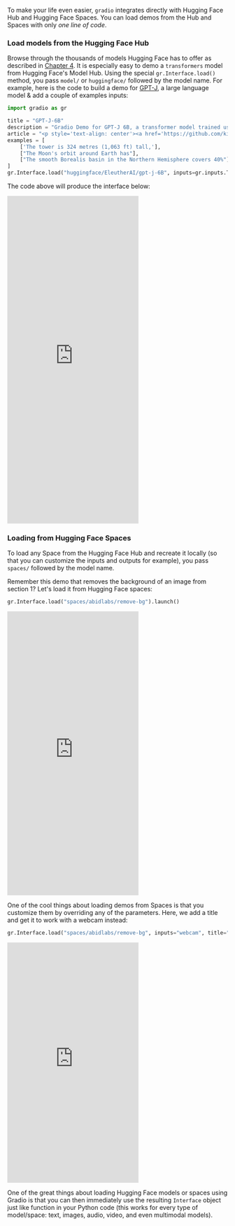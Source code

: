 To make your life even easier, `gradio` integrates directly with Hugging Face Hub and Hugging Face Spaces. 
You can load demos from the Hub and Spaces with only *one line of code*.

### Load models from the Hugging Face Hub
Browse through the thousands of models Hugging Face has to offer as described in [Chapter 4](/course/chapter4/section2).
It is especially easy to demo a `transformers` model from Hugging Face's Model Hub. Using the special `gr.Interface.load()` method, you pass `model/` or `huggingface/` followed by the model name. For example, here is the code to build a demo for [GPT-J](https://huggingface.co/EleutherAI/gpt-j-6B), a large language model & add a couple of examples inputs:
    
```py
import gradio as gr

title = "GPT-J-6B"
description = "Gradio Demo for GPT-J 6B, a transformer model trained using Ben Wang's Mesh Transformer JAX. 'GPT-J' refers to the class of model, while '6B' represents the number of trainable parameters. To use it, simply add your text, or click one of the examples to load them. Read more at the links below."
article = "<p style='text-align: center'><a href='https://github.com/kingoflolz/mesh-transformer-jax' target='_blank'>GPT-J-6B: A 6 Billion Parameter Autoregressive Language Model</a></p>"
examples = [
    ['The tower is 324 metres (1,063 ft) tall,'],
    ["The Moon's orbit around Earth has"],
    ["The smooth Borealis basin in the Northern Hemisphere covers 40%"]
]
gr.Interface.load("huggingface/EleutherAI/gpt-j-6B", inputs=gr.inputs.Textbox(lines=5, label="Input Text"),title=title,description=description,article=article, examples=examples,enable_queue=True).launch()
```
    
The code above will produce the interface below:

<iframe src="https://hf.space/gradioiframe/akhaliq/gpt-j-6B/+" frameBorder="0" height="750" title="Gradio app" class="container p-0 flex-grow space-iframe" allow="accelerometer; ambient-light-sensor; autoplay; battery; camera; document-domain; encrypted-media; fullscreen; geolocation; gyroscope; layout-animations; legacy-image-formats; magnetometer; microphone; midi; oversized-images; payment; picture-in-picture; publickey-credentials-get; sync-xhr; usb; vr ; wake-lock; xr-spatial-tracking" sandbox="allow-forms allow-modals allow-popups allow-popups-to-escape-sandbox allow-same-origin allow-scripts allow-downloads"></iframe>


### Loading from Hugging Face Spaces
To load any Space from the Hugging Face Hub and recreate it locally (so that you can customize the inputs and outputs for example), you pass `spaces/` followed by the model name.

Remember this demo that removes the background of an image from section 1? Let's load it from Hugging Face spaces:

```py
gr.Interface.load("spaces/abidlabs/remove-bg").launch()
```

<iframe src="https://hf.space/gradioiframe/abidlabs/remove-bg/+" frameBorder="0" height="650" title="Gradio app" class="container p-0 flex-grow space-iframe" allow="accelerometer; ambient-light-sensor; autoplay; battery; camera; document-domain; encrypted-media; fullscreen; geolocation; gyroscope; layout-animations; legacy-image-formats; magnetometer; microphone; midi; oversized-images; payment; picture-in-picture; publickey-credentials-get; sync-xhr; usb; vr ; wake-lock; xr-spatial-tracking" sandbox="allow-forms allow-modals allow-popups allow-popups-to-escape-sandbox allow-same-origin allow-scripts allow-downloads"></iframe>

One of the cool things about loading demos from Spaces is that you customize them by overriding any of the 
parameters. Here, we add a title and get it to work with a webcam instead:

```py
gr.Interface.load("spaces/abidlabs/remove-bg", inputs="webcam", title="Remove your webcam background!").launch()
```

<iframe src="https://hf.space/gradioiframe/dawood/Remove-bg/+" frameBorder="0" height="550" title="Gradio app" class="container p-0 flex-grow space-iframe" allow="accelerometer; ambient-light-sensor; autoplay; battery; camera; document-domain; encrypted-media; fullscreen; geolocation; gyroscope; layout-animations; legacy-image-formats; magnetometer; microphone; midi; oversized-images; payment; picture-in-picture; publickey-credentials-get; sync-xhr; usb; vr ; wake-lock; xr-spatial-tracking" sandbox="allow-forms allow-modals allow-popups allow-popups-to-escape-sandbox allow-same-origin allow-scripts allow-downloads"></iframe>

    
One of the great things about loading Hugging Face models or spaces using Gradio is that you can then immediately use the resulting `Interface` object just like function in your Python code (this works for every type of model/space: text, images, audio, video, and even multimodal models).
